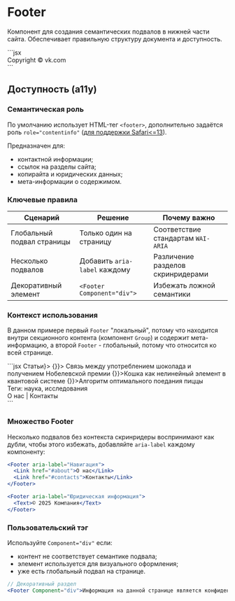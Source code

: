 <Overview>

# Footer

Компонент для создания семантических подвалов в нижней части сайта.
Обеспечивает правильную структуру документа и доступность.

</Overview>

<Playground>
  ```jsx
  <Footer>Copyright © vk.com</Footer>
  ```
</Playground>

## Доступность (a11y)

### Семантическая роль

По умолчанию использует HTML-тег `<footer>`, дополнительно задаётся роль `role="contentinfo"` ([для поддержки Safari\<=13](https://developer.mozilla.org/en-US/docs/Web/HTML/Element/footer#accessibility)).

Предназначен для:

- контактной информации;
- ссылок на разделы сайта;
- копирайта и юридических данных;
- мета-информации о содержимом.

### Ключевые правила

| Сценарий                   | Решение                       | Почему важно                       |
| -------------------------- | ----------------------------- | ---------------------------------- |
| Глобальный подвал страницы | Только один на страницу       | Соответствие стандартам `WAI-ARIA` |
| Несколько подвалов         | Добавить `aria-label` каждому | Различение разделов скринридерами  |
| Декоративный элемент       | `<Footer Component="div">`    | Избежать ложной семантики          |

### Контекст использования

В данном примере первый `Footer` "локальный", потому что находится внутри секционного контента (компонент `Group`)
и содержит мета-информацию, а второй `Footer` - глобальный, потому что относится ко всей странице.

<Playground>
  ```jsx
  <Panel mode="plain">
    <Group header={<Header size="s">Статьи</Header>}>
      <SimpleCell onClick={() => {}}>
        Связь между употреблением шоколада и получением Нобелевской премии
      </SimpleCell>
      <SimpleCell onClick={() => {}}>Кошка как нелинейный элемент в квантовой системе</SimpleCell>
      <SimpleCell onClick={() => {}}>Алгоритм оптимального поедания пиццы</SimpleCell>
      <Footer>Теги: наука, исследования</Footer>
    </Group>
    <Footer>
      <Link href="#about">О нас</Link> | <Link href="#contact">Контакты</Link>
    </Footer>
  </Panel>
  ```
</Playground>

### Множество Footer

Несколько подвалов без контекста скринридеры воспринимают как дубли, чтобы этого избежать,
добавляйте `aria-label` каждому компоненту:

```jsx
<Footer aria-label="Навигация">
  <Link href="#about">О нас</Link>
  <Link href="#contacts">Контакты</Link>
</Footer>

<Footer aria-label="Юридическая информация">
  <Text>© 2025 Компания</Text>
</Footer>
```

### Пользовательский тэг

Используйте `Component="div"` если:

- контент не соответствует семантике подвала;
- элемент используется для визуального оформления;
- уже есть глобальный подвал на странице.

```jsx
// Декоративный раздел
<Footer Component="div">Информация на данной странице является конфиденциальной.</Footer>
```
